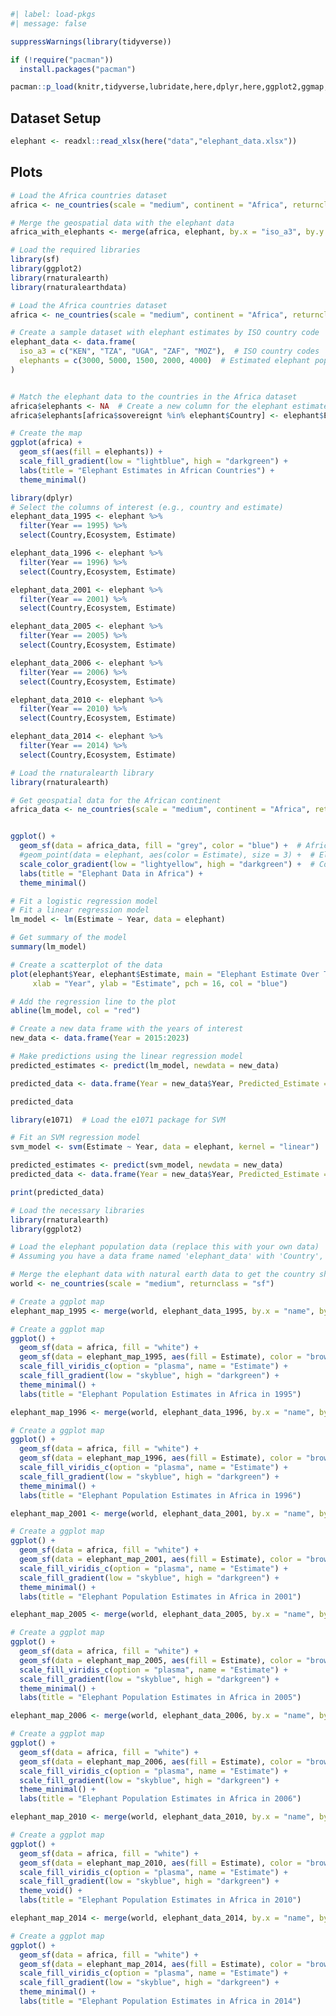 ```r
#| label: load-pkgs
#| message: false

suppressWarnings(library(tidyverse))

if (!require("pacman")) 
  install.packages("pacman")

pacman::p_load(knitr,tidyverse,lubridate,here,dplyr,here,ggplot2,ggmap,maps,rnaturalearth,rnaturalearthdata,sf)
```

## Dataset Setup

```r

elephant <- readxl::read_xlsx(here("data","elephant_data.xlsx"))
```

## Plots

```r

# Load the Africa countries dataset
africa <- ne_countries(scale = "medium", continent = "Africa", returnclass = "sf")

```

```r

# Merge the geospatial data with the elephant data
africa_with_elephants <- merge(africa, elephant, by.x = "iso_a3", by.y = "iso_a3", all.x = TRUE)
```

```r

# Load the required libraries
library(sf)
library(ggplot2)
library(rnaturalearth)
library(rnaturalearthdata)

# Load the Africa countries dataset
africa <- ne_countries(scale = "medium", continent = "Africa", returnclass = "sf")

# Create a sample dataset with elephant estimates by ISO country code
elephant_data <- data.frame(
  iso_a3 = c("KEN", "TZA", "UGA", "ZAF", "MOZ"),  # ISO country codes
  elephants = c(3000, 5000, 1500, 2000, 4000)  # Estimated elephant populations
)


# Match the elephant data to the countries in the Africa dataset
africa$elephants <- NA  # Create a new column for the elephant estimates
africa$elephants[africa$sovereignt %in% elephant$Country] <- elephant$Estimate

# Create the map
ggplot(africa) +
  geom_sf(aes(fill = elephants)) +
  scale_fill_gradient(low = "lightblue", high = "darkgreen") +
  labs(title = "Elephant Estimates in African Countries") +
  theme_minimal()
```

```r

library(dplyr)
# Select the columns of interest (e.g., country and estimate)
elephant_data_1995 <- elephant %>%
  filter(Year == 1995) %>%
  select(Country,Ecosystem, Estimate)

elephant_data_1996 <- elephant %>%
  filter(Year == 1996) %>%
  select(Country,Ecosystem, Estimate)

elephant_data_2001 <- elephant %>%
  filter(Year == 2001) %>%
  select(Country,Ecosystem, Estimate)

elephant_data_2005 <- elephant %>%
  filter(Year == 2005) %>%
  select(Country,Ecosystem, Estimate)

elephant_data_2006 <- elephant %>%
  filter(Year == 2006) %>%
  select(Country,Ecosystem, Estimate)

elephant_data_2010 <- elephant %>%
  filter(Year == 2010) %>%
  select(Country,Ecosystem, Estimate)

elephant_data_2014 <- elephant %>%
  filter(Year == 2014) %>%
  select(Country,Ecosystem, Estimate)
```

```r

# Load the rnaturalearth library
library(rnaturalearth)

# Get geospatial data for the African continent
africa_data <- ne_countries(scale = "medium", continent = "Africa", returnclass = "sf")


ggplot() +
  geom_sf(data = africa_data, fill = "grey", color = "blue") +  # Africa map
  #geom_point(data = elephant, aes(color = Estimate), size = 3) +  # Elephant data as scatter plot
  scale_color_gradient(low = "lightyellow", high = "darkgreen") +  # Color scale
  labs(title = "Elephant Data in Africa") +
  theme_minimal()
```

```r

# Fit a logistic regression model
# Fit a linear regression model
lm_model <- lm(Estimate ~ Year, data = elephant)

# Get summary of the model
summary(lm_model)
```

```r

# Create a scatterplot of the data
plot(elephant$Year, elephant$Estimate, main = "Elephant Estimate Over Time", 
     xlab = "Year", ylab = "Estimate", pch = 16, col = "blue")

# Add the regression line to the plot
abline(lm_model, col = "red")

# Create a new data frame with the years of interest
new_data <- data.frame(Year = 2015:2023)

# Make predictions using the linear regression model
predicted_estimates <- predict(lm_model, newdata = new_data)

predicted_data <- data.frame(Year = new_data$Year, Predicted_Estimate = predicted_estimates)

predicted_data
```

```r

library(e1071)  # Load the e1071 package for SVM

# Fit an SVM regression model
svm_model <- svm(Estimate ~ Year, data = elephant, kernel = "linear")

predicted_estimates <- predict(svm_model, newdata = new_data)
predicted_data <- data.frame(Year = new_data$Year, Predicted_Estimate = predicted_estimates)

print(predicted_data)
```

```r

# Load the necessary libraries
library(rnaturalearth)
library(ggplot2)

# Load the elephant population data (replace this with your own data)
# Assuming you have a data frame named 'elephant_data' with 'Country', 'Estimate' columns

# Merge the elephant data with natural earth data to get the country shapes
world <- ne_countries(scale = "medium", returnclass = "sf")

# Create a ggplot map
elephant_map_1995 <- merge(world, elephant_data_1995, by.x = "name", by.y = "Country")

# Create a ggplot map
ggplot() +
  geom_sf(data = africa, fill = "white") +
  geom_sf(data = elephant_map_1995, aes(fill = Estimate), color = "brown", size = 0.2) +
  scale_fill_viridis_c(option = "plasma", name = "Estimate") +
  scale_fill_gradient(low = "skyblue", high = "darkgreen") +
  theme_minimal() +
  labs(title = "Elephant Population Estimates in Africa in 1995")
```

```r

elephant_map_1996 <- merge(world, elephant_data_1996, by.x = "name", by.y = "Country")

# Create a ggplot map
ggplot() +
  geom_sf(data = africa, fill = "white") +
  geom_sf(data = elephant_map_1996, aes(fill = Estimate), color = "brown", size = 0.2) +
  scale_fill_viridis_c(option = "plasma", name = "Estimate") +
  scale_fill_gradient(low = "skyblue", high = "darkgreen") +
  theme_minimal() +
  labs(title = "Elephant Population Estimates in Africa in 1996")
```

```r

elephant_map_2001 <- merge(world, elephant_data_2001, by.x = "name", by.y = "Country")

# Create a ggplot map
ggplot() +
  geom_sf(data = africa, fill = "white") +
  geom_sf(data = elephant_map_2001, aes(fill = Estimate), color = "brown", size = 0.2) +
  scale_fill_viridis_c(option = "plasma", name = "Estimate") +
  scale_fill_gradient(low = "skyblue", high = "darkgreen") +
  theme_minimal() +
  labs(title = "Elephant Population Estimates in Africa in 2001")
```

```r

elephant_map_2005 <- merge(world, elephant_data_2005, by.x = "name", by.y = "Country")

# Create a ggplot map
ggplot() +
  geom_sf(data = africa, fill = "white") +
  geom_sf(data = elephant_map_2005, aes(fill = Estimate), color = "brown", size = 0.2) +
  scale_fill_viridis_c(option = "plasma", name = "Estimate") +
  scale_fill_gradient(low = "skyblue", high = "darkgreen") +
  theme_minimal() +
  labs(title = "Elephant Population Estimates in Africa in 2005")
```

```r

elephant_map_2006 <- merge(world, elephant_data_2006, by.x = "name", by.y = "Country")

# Create a ggplot map
ggplot() +
  geom_sf(data = africa, fill = "white") +
  geom_sf(data = elephant_map_2006, aes(fill = Estimate), color = "brown", size = 0.2) +
  scale_fill_viridis_c(option = "plasma", name = "Estimate") +
  scale_fill_gradient(low = "skyblue", high = "darkgreen") +
  theme_minimal() +
  labs(title = "Elephant Population Estimates in Africa in 2006")
```

```r

elephant_map_2010 <- merge(world, elephant_data_2010, by.x = "name", by.y = "Country")

# Create a ggplot map
ggplot() +
  geom_sf(data = africa, fill = "white") +
  geom_sf(data = elephant_map_2010, aes(fill = Estimate), color = "brown", size = 0.2) +
  scale_fill_viridis_c(option = "plasma", name = "Estimate") +
  scale_fill_gradient(low = "skyblue", high = "darkgreen") +
  theme_void() +
  labs(title = "Elephant Population Estimates in Africa in 2010")
```

```r

elephant_map_2014 <- merge(world, elephant_data_2014, by.x = "name", by.y = "Country")

# Create a ggplot map
ggplot() +
  geom_sf(data = africa, fill = "white") +
  geom_sf(data = elephant_map_2014, aes(fill = Estimate), color = "brown", size = 0.2) +
  scale_fill_viridis_c(option = "plasma", name = "Estimate") +
  scale_fill_gradient(low = "skyblue", high = "darkgreen") +
  theme_minimal() +
  labs(title = "Elephant Population Estimates in Africa in 2014")
```

```r


```
